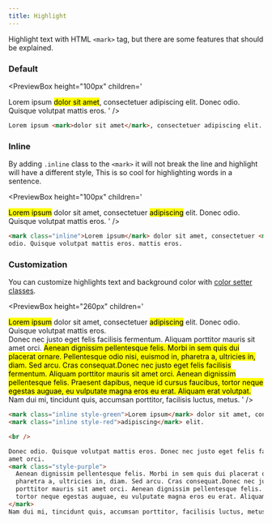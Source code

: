 ```yaml
---
title: Highlight
---
```



Highlight text with HTML `<mark>` tag, but there are some features that should be explained.

### Default

<PreviewBox
  height="100px"
  children='<!DOCTYPE html>
<html lang="en">
	<head>
		<meta charset="UTF-8" />
		<meta http-equiv="X-UA-Compatible" content="IE=edge" />
		<meta name="viewport" content="width=device-width, initial-scale=1.0" />
		<link rel="stylesheet" href="https://cdn.jsdelivr.net/npm/flatifycss/dist/css/flatify.min.css" />
		<title>Highlight</title>
	</head>
	Lorem ipsum <mark>dolor sit amet</mark>, consectetuer adipiscing elit. Donec odio. Quisque volutpat mattis eros.
</html>'
/>

```html title="index.html"
Lorem ipsum <mark>dolor sit amet</mark>, consectetuer adipiscing elit. Donec odio. Quisque volutpat mattis eros.
```

### Inline

By adding `.inline` class to the `<mark>` it will not break the line and highlight will have a different style, This is so cool for highlighting words in a sentence.

<PreviewBox
  height="100px"
  children='<!DOCTYPE html>
<html lang="en">
	<head>
		<meta charset="UTF-8" />
		<meta http-equiv="X-UA-Compatible" content="IE=edge" />
		<meta name="viewport" content="width=device-width, initial-scale=1.0" />
		<link rel="stylesheet" href="https://cdn.jsdelivr.net/npm/flatifycss/dist/css/flatify.min.css" />
		<title>Highlight</title>
	</head>
	<mark class="inline">Lorem ipsum</mark> dolor sit amet, consectetuer <mark class="inline">adipiscing</mark> elit. Donec odio. Quisque volutpat mattis eros.
</html>'
/>

```html title="index.html"
<mark class="inline">Lorem ipsum</mark> dolor sit amet, consectetuer <mark class="inline">adipiscing</mark> elit. Donec
odio. Quisque volutpat mattis eros. mattis eros.
```

### Customization

You can customize highlights text and background color with [color setter classes](/docs/helpers/color-setters).

<PreviewBox
  height="260px"
  children='<!DOCTYPE html>
<html lang="en">
	<head>
		<meta charset="UTF-8" />
		<meta http-equiv="X-UA-Compatible" content="IE=edge" />
		<meta name="viewport" content="width=device-width, initial-scale=1.0" />
		<link rel="stylesheet" href="https://cdn.jsdelivr.net/npm/flatifycss/dist/css/flatify.min.css" />
		<title>Highlight</title>
	</head>
	<mark class="inline style-green">Lorem ipsum</mark> dolor sit amet, consectetuer <mark class="inline style-red">adipiscing</mark> elit. Donec odio. Quisque volutpat mattis eros.
	<br>
	Donec nec justo eget felis facilisis fermentum. Aliquam porttitor mauris sit amet orci. 
	<mark class="style-purple">Aenean dignissim pellentesque felis.
	Morbi in sem quis dui placerat ornare. Pellentesque odio nisi, euismod in, pharetra a, ultricies in, diam. Sed arcu. Cras consequat.Donec nec justo eget felis facilisis fermentum. Aliquam porttitor mauris sit amet orci. Aenean dignissim pellentesque felis.
	Praesent dapibus, neque id cursus faucibus, tortor neque egestas auguae, eu vulputate magna eros eu erat. Aliquam erat volutpat.</mark>
	Nam dui mi, tincidunt quis, accumsan porttitor, facilisis luctus, metus.
</html>'
/>

```html title="index.html"
<mark class="inline style-green">Lorem ipsum</mark> dolor sit amet, consectetuer
<mark class="inline style-red">adipiscing</mark> elit.

<br />

Donec odio. Quisque volutpat mattis eros. Donec nec justo eget felis facilisis fermentum. Aliquam porttitor mauris sit
amet orci.
<mark class="style-purple">
  Aenean dignissim pellentesque felis. Morbi in sem quis dui placerat ornare. Pellentesque odio nisi, euismod in,
  pharetra a, ultricies in, diam. Sed arcu. Cras consequat.Donec nec justo eget felis facilisis fermentum. Aliquam
  porttitor mauris sit amet orci. Aenean dignissim pellentesque felis. Praesent dapibus, neque id cursus faucibus,
  tortor neque egestas auguae, eu vulputate magna eros eu erat. Aliquam erat volutpat.
</mark>
Nam dui mi, tincidunt quis, accumsan porttitor, facilisis luctus, metus.
```
